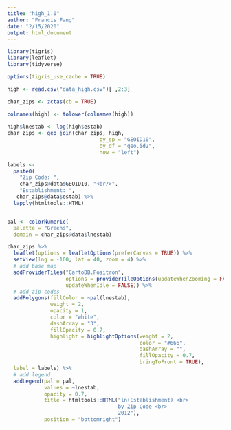 ```yaml
---
title: "high_1.0"
author: "Francis Fang"
date: "2/15/2020"
output: html_document
---
```


```r
library(tigris) 
library(leaflet) 
library(tidyverse)

options(tigris_use_cache = TRUE)

high <- read.csv("data_high.csv")[ ,2:3]
```


```r
char_zips <- zctas(cb = TRUE)
        
colnames(high) <- tolower(colnames(high))

high$lnestab <- log(high$estab)
char_zips <- geo_join(char_zips, high, 
                              by_sp = "GEOID10", 
                              by_df = "geo.id2",
                              how = "left") 

labels <- 
  paste0(
    "Zip Code: ",
    char_zips@data$GEOID10, "<br/>",
    "Establishment: ",
   char_zips@data$estab) %>%
  lapply(htmltools::HTML)


pal <- colorNumeric(
  palette = "Greens",
  domain = char_zips@data$lnestab)
```


```r
char_zips %>% 
  leaflet(options = leafletOptions(preferCanvas = TRUE)) %>% 
  setView(lng = -100, lat = 40, zoom = 4) %>%
  # add base map
  addProviderTiles("CartoDB.Positron", 
                   options = providerTileOptions(updateWhenZooming = FALSE,
                   updateWhenIdle = FALSE)) %>% 
  # add zip codes
  addPolygons(fillColor = ~pal(lnestab),
              weight = 2,
              opacity = 1,
              color = "white",
              dashArray = "3",
              fillOpacity = 0.7,
              highlight = highlightOptions(weight = 2,
                                           color = "#666",
                                           dashArray = "",
                                           fillOpacity = 0.7,
                                           bringToFront = TRUE),
  label = labels) %>%
  # add legend
  addLegend(pal = pal, 
            values = ~lnestab, 
            opacity = 0.7, 
            title = htmltools::HTML("ln(Establishment) <br> 
                                    by Zip Code <br>
                                    2012"),
            position = "bottomright")
```